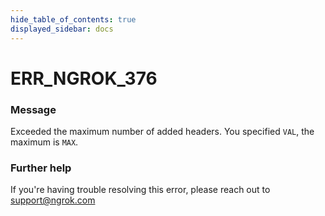 ```yaml
---
hide_table_of_contents: true
displayed_sidebar: docs
---
```



# ERR_NGROK_376

### Message

Exceeded the maximum number of added headers. You specified `VAL`, the maximum is `MAX`.

<ErrorDetails error="err_ngrok_376" />

### Further help

If you're having trouble resolving this error, please reach out to [support@ngrok.com](mailto:support@ngrok.com?subject=Help%20with%20ERR_NGROK_376)

